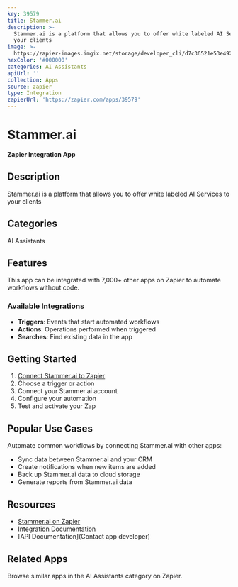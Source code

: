 ```yaml
---
key: 39579
title: Stammer.ai
description: >-
  Stammer.ai is a platform that allows you to offer white labeled AI Services to
  your clients
image: >-
  https://zapier-images.imgix.net/storage/developer_cli/d7c36521e53e4924d8d8e48a487fd44b.png?auto=format%2Ccompress&ixlib=python-3.0.0&q=50
hexColor: '#000000'
categories: AI Assistants
apiUrl: ''
collection: Apps
source: zapier
type: Integration
zapierUrl: 'https://zapier.com/apps/39579'
---
```

# Stammer.ai

**Zapier Integration App**

## Description

Stammer.ai is a platform that allows you to offer white labeled AI Services to your clients

## Categories

AI Assistants

## Features

This app can be integrated with 7,000+ other apps on Zapier to automate workflows without code.

### Available Integrations

- **Triggers**: Events that start automated workflows
- **Actions**: Operations performed when triggered
- **Searches**: Find existing data in the app

## Getting Started

1. [Connect Stammer.ai to Zapier](https://zapier.com/apps/39579)
2. Choose a trigger or action
3. Connect your Stammer.ai account
4. Configure your automation
5. Test and activate your Zap

## Popular Use Cases

Automate common workflows by connecting Stammer.ai with other apps:

- Sync data between Stammer.ai and your CRM
- Create notifications when new items are added
- Back up Stammer.ai data to cloud storage
- Generate reports from Stammer.ai data

## Resources

- [Stammer.ai on Zapier](https://zapier.com/apps/39579)
- [Integration Documentation](https://zapier.com/apps/39579/integrations)
- [API Documentation](Contact app developer)

## Related Apps

Browse similar apps in the AI Assistants category on Zapier.
